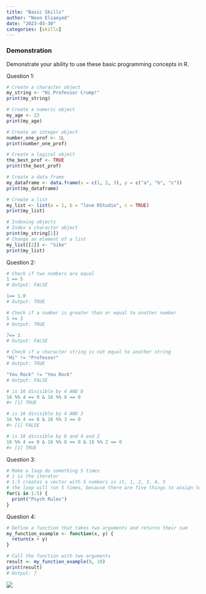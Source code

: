 ```yaml
---
title: "Basic Skills"
author: "Noon Elsaeyed"
date: "2023-03-30"
categories: [skills]
---
```


### Demonstration

Demonstrate your ability to use these basic programming concepts in R.

Question 1:

```r
# Create a character object
my_string <- "Hi Professor Crump!"
print(my_string)

# Create a numeric object
my_age <- 23
print(my_age)

# Create an integer object
number_one_prof <- 1L
print(number_one_prof)

# Create a logical object
the_best_prof <- TRUE
print(the_best_prof)

# Create a data frame
my_dataframe <- data.frame(x = c(1, 2, 3), y = c("a", "b", "c"))
print(my_dataframe)

# Create a list
my_list <- list(a = 1, b = "love RStudio", c = TRUE)
print(my_list)

# Indexing objects
# Index a character object
print(my_string[1])
# Change an element of a list
my_list[[2]] <- "Sike"
print(my_list)


```

Question 2:

```r
# Check if two numbers are equal
1 == 5
# Output: FALSE

1== 1.0
# Output: TRUE

# Check if a number is greater than or equal to another number
5 >= 3
# Output: TRUE

7<= 3
# Output: FALSE

# Check if a character string is not equal to another string
"Hi" != "Professor"
# Output: TRUE

"You Rock" != "You Rock"
# Output: FALSE

# is 16 divisible by 4 AND 8
16 %% 4 == 0 & 16 %% 8 == 0
#> [1] TRUE

# is 16 divisible by 4 AND 3
16 %% 4 == 0 & 16 %% 3 == 0
#> [1] FALSE

# is 16 divisible by 8 and 4 and 2
16 %% 4 == 0 & 16 %% 8 == 0 & 16 %% 2 == 0
#> [1] TRUE


```

Question 3:

```r
# Make a loop do something 5 times
# i is the iterator
# 1:5 creates a vector with 5 numbers in it, 1, 2, 3, 4, 5
# the loop will run 5 times, because there are five things to assign to i
for(i in 1:5) {
  print("Psych Rules")
}
```

Question 4:

```r
# Define a function that takes two arguments and returns their sum
my_function_example <- function(x, y) {
  return(x + y)
}

# Call the function with two arguments
result <- my_function_example(9, 10)
print(result)
# Output: 7
```

![](basic%20skills.jpg)
